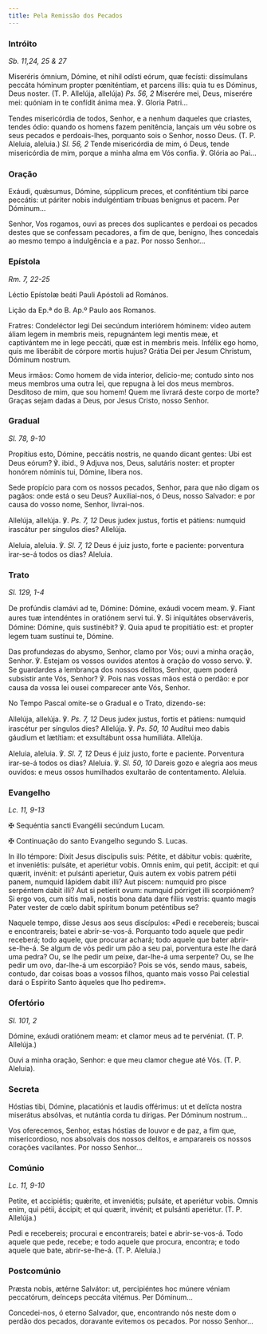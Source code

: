 ```yaml
---
title: Pela Remissão dos Pecados
---
```


### Intróito

<em>Sb. 11,24, 25 & 27</em>

<div class="side-by-side not-content">

Miseréris ómnium, Dómine, et nihil odísti eórum, quæ fecísti: dissímulans peccáta hóminum propter pœniténtiam, et parcens illis: quia tu es Dóminus, Deus noster. (T. P. Allelúja, allelúja) <em>Ps. 56, 2</em> Miserére mei, Deus, miserére mei: quóniam in te confídit ánima mea. ℣. Gloria Patri...

Tendes misericórdia de todos, Senhor, e a nenhum daqueles que criastes, tendes ódio: quando os homens fazem penitência, lançais um véu sobre os seus pecados e perdoais-lhes, porquanto sois o Senhor, nosso Deus. (T. P. Aleluia, aleluia.) <em>Sl. 56, 2</em> Tende misericórdia de mim, ó Deus, tende misericórdia de mim, porque a minha alma em Vós confia. ℣. Glória ao Pai...

</div>

### Oração

<div class="side-by-side not-content">

Exáudi, quǽsumus, Dómine, súpplicum preces, et confiténtium tibi parce peccátis: ut páriter nobis indulgéntiam tríbuas benígnus et pacem. Per Dóminum...

Senhor, Vos rogamos, ouvi as preces dos suplicantes e perdoai os pecados destes que se confessam pecadores, a fim de que, benigno, lhes concedais ao mesmo tempo a indulgência e a paz. Por nosso Senhor...

</div>

### Epístola

<em>Rm. 7, 22-25</em>

<div class="side-by-side not-content">

Léctio Epístolæ beáti Pauli Apóstoli ad Romános.

Lição da Ep.ª do B. Ap.º Paulo aos Romanos.

Fratres: Condeléctor legi Dei secúndum interiórem hóminem: video autem áliam legem in membris meis, repugnántem legi mentis meæ, et captivántem me in lege peccáti, quæ est in membris meis. Infélix ego homo, quis me liberábit de córpore mortis hujus? Grátia Dei per Jesum Christum, Dóminum nostrum.

Meus irmãos: Como homem de vida interior, delicio-me; contudo sinto nos meus membros uma outra lei, que repugna à lei dos meus membros. Desditoso de mim, que sou homem! Quem me livrará deste corpo de morte? Graças sejam dadas a Deus, por Jesus Cristo, nosso Senhor.

</div>

### Gradual

<em>Sl. 78, 9-10</em>

<div class="side-by-side not-content">

Propítius esto, Dómine, peccátis nostris, ne quando dicant gentes: Ubi est Deus eórum? ℣. ibid., 9 Adjuva nos, Deus, salutáris noster: et propter honórem nóminis tui, Dómine, líbera nos.

Sede propício para com os nossos pecados, Senhor, para que não digam os pagãos: onde está o seu Deus? Auxiliai-nos, ó Deus, nosso Salvador: e por causa do vosso nome, Senhor, livrai-nos.

Allelúja, allelúja. ℣. <em>Ps. 7, 12</em> Deus judex justus, fortis et pátiens: numquid irascátur per síngulos dies? Allelúja.

Aleluia, aleluia. ℣. <em>Sl. 7, 12</em> Deus é juiz justo, forte e paciente: porventura irar-se-á todos os dias? Aleluia.

</div>

### Trato

<em>Sl. 129, 1-4</em>

<div class="side-by-side not-content">

De profúndis clamávi ad te, Dómine: Dómine, exáudi vocem meam. ℣. Fiant aures tuæ intendéntes in oratiónem servi tui. ℣. Si iniquitátes observáveris, Dómine: Dómine, quis sustinébit? ℣. Quia apud te propitiátio est: et propter legem tuam sustínui te, Dómine.

Das profundezas do abysmo, Senhor, clamo por Vós; ouvi a minha oração, Senhor. ℣. Estejam os vossos ouvidos atentos à oração do vosso servo. ℣. Se guardardes a lembrança dos nossos delitos, Senhor, quem poderá subsistir ante Vós, Senhor? ℣. Pois nas vossas mãos está o perdão: e por causa da vossa lei ousei comparecer ante Vós, Senhor.

</div>

<aside>No Tempo Pascal omite-se o Gradual e o Trato, dizendo-se:</aside>

<div class="side-by-side not-content">

Allelúja, allelúja. ℣. <em>Ps. 7, 12</em> Deus judex justus, fortis et pátiens: numquid irascétur per síngulos dies? Allelúja. ℣. <em>Ps. 50, 10</em> Audítui meo dabis gáudium et lætítiam: et exsultábunt ossa humiliáta. Allelúja.

Aleluia, aleluia. ℣. <em>Sl. 7, 12</em> Deus é juiz justo, forte e paciente. Porventura irar-se-á todos os dias? Aleluia. ℣. <em>Sl. 50, 10</em> Dareis gozo e alegria aos meus ouvidos: e meus ossos humilhados exultarão de contentamento. Aleluia.

</div>

### Evangelho

<em>Lc. 11, 9-13</em>

<div class="side-by-side not-content">

<span class="cross text-red-500">✠</span> Sequéntia sancti Evangélii secúndum Lucam.

<span class="cross text-red-500">✠</span> Continuação do santo Evangelho segundo S. Lucas.

In illo témpore: Dixit Jesus discípulis suis: Pétite, et dábitur vobis: quǽrite, et inveniétis: pulsáte, et aperiétur vobis. Omnis enim, qui petit, áccipit: et qui quærit, invénit: et pulsánti aperietur, Quis autem ex vobis patrem pétii panem, numquid lápidem dabit illi? Aut piscem: numquid pro pisce serpéntem dabit illi? Aut si petíerit ovum: numquid pórriget illi scorpiónem? Si ergo vos, cum sitis mali, nostis bona data dare fíliis vestris: quanto magis Pater vester de cœlo dabit spíritum bonum peténtibus se?

Naquele tempo, disse Jesus aos seus discípulos: «Pedi e recebereis; buscai e encontrareis; batei e abrir-se-vos-á. Porquanto todo aquele que pedir receberá; todo aquele, que procurar achará; todo aquele que bater abrir-se-lhe-á. Se algum de vós pedir um pão a seu pai, porventura este lhe dará uma pedra? Ou, se lhe pedir um peixe, dar-lhe-á uma serpente? Ou, se lhe pedir um ovo, dar-lhe-á um escorpião? Pois se vós, sendo maus, sabeis, contudo, dar coisas boas a vossos filhos, quanto mais vosso Pai celestial dará o Espírito Santo àqueles que lho pedirem».

</div>

### Ofertório

<em>Sl. 101, 2</em>

<div class="side-by-side not-content">

Dómine, exáudi oratiónem meam: et clamor meus ad te pervéniat. (T. P. Allelúja.)

Ouvi a minha oração, Senhor: e que meu clamor chegue até Vós. (T. P. Aleluia).

</div>

### Secreta

<div class="side-by-side not-content">

Hóstias tibi, Dómine, placatiónis et laudis offérimus: ut et delícta nostra miserátus absólvas, et nutántia corda tu dírigas. Per Dóminum nostrum...

Vos oferecemos, Senhor, estas hóstias de louvor e de paz, a fim que, misericordioso, nos absolvais dos nossos delitos, e amparareis os nossos corações vacilantes. Por nosso Senhor...

</div>

### Comúnio

<em>Lc. 11, 9-10</em>

<div class="side-by-side not-content">

Petite, et accipiétis; quǽrite, et inveniétis; pulsáte, et aperiétur vobis. Omnis enim, qui pétii, áccipit; et qui quærit, invénit; et pulsánti aperiétur. (T. P. Allelúja.)

Pedi e recebereis; procurai e encontrareis; batei e abrir-se-vos-á. Todo aquele que pede, recebe; e todo aquele que procura, encontra; e todo aquele que bate, abrir-se-lhe-á. (T. P. Aleluia.)

</div>

### Postcomúnio

<div class="side-by-side not-content">

Præsta nobis, ætérne Salvátor: ut, percipiéntes hoc múnere véniam peccatórum, deínceps peccáta vitémus. Per Dóminum...

Concedei-nos, ó eterno Salvador, que, encontrando nós neste dom o perdão dos pecados, doravante evitemos os pecados. Por nosso Senhor...

</div>
